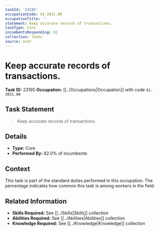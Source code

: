 ```yaml
---
taskId: '23195'
occupationCode: 41-3031.00
occupationTitle: ''
statement: Keep accurate records of transactions.
taskType: Core
incumbentsResponding: 82
collection: Tasks
source: onet
---
```

# Keep accurate records of transactions.

**Task ID:** 23195
**Occupation:** [[../Occupations|Occupation]] with code `41-3031.00`

## Task Statement

> Keep accurate records of transactions.

## Details

- **Type:** Core
- **Performed By:** 82.0% of incumbents

## Context

This task is part of the standard duties performed in this occupation. The percentage indicates how common this task is among workers in the field.

## Related Information

- **Skills Required:** See [[../Skills|Skills]] collection
- **Abilities Required:** See [[../Abilities|Abilities]] collection
- **Knowledge Required:** See [[../Knowledge|Knowledge]] collection
